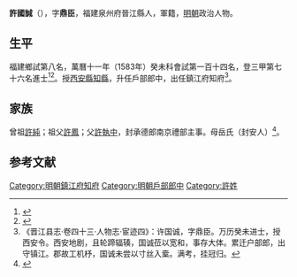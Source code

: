{{Otheruses|other=名为许鼎臣的其他人物|许鼎臣}}
{{明清人物信息框
| 姓名 = 許國誠
| 原名 =
| 圖片名稱= 
| 圖片大小 =
| 圖片說明 = 
| 最高職務 =
| 國家 = 大明 
| 爵位 =
| 籍貫 = 福建泉州府晉江縣
| 族裔 = 
| 旗籍 = 
| 字號 = 
| 諡號 =
| 出生日期 =
| 出生地點 =福建泉州府晉江縣
| 逝世日期 = 
| 逝世地點 =
| 墓葬 =
| 配偶 = 
| 親屬 = 
| 出身 =
* 萬曆十一年癸未科進士
| 經歷 =
| 著作 =  
}}
'''許國誠'''（{{bd|？||？|catIdx=}}），字'''鼎臣'''，福建泉州府晉江縣人，軍籍，[[明朝|明朝]]政治人物。

== 生平 ==
福建鄉試第八名，萬曆十一年（1583年）癸未科會試第一百十四名，登三甲第七十六名進士<ref>{{Cite book|title=《皇明贡举考》卷五|last=（明）[[张朝瑞|张朝瑞]]|first=|publisher=《续修四库全书》史部第828册|year=|isbn=|location=|pages=}}</ref><ref>{{Cite book|title=贡举志五种 上|last=鲁小俊，江俊伟著|first=|publisher=武汉：武汉大学出版社|year=2009|isbn=978-7-307-07043-1|location=|pages=}}</ref>。授[[西安縣|西安縣]][[知縣|知縣]]，升任戶部郎中，出任鎮江府知府<ref>《晋江县志·卷四十三·人物志·宦迹四》：许国诚，字鼎臣。万历癸未进士，授西安令。西安地剧，且轮蹄辐辏，国诚莅以宽和，事存大体。累迁户部郎，出守镇江。郡故工机杼，国诚未尝以寸丝入槖。满考，挂冠归。</ref>。

== 家族 ==
曾祖[[許純|許純]]；祖父[[許鳳|許鳳]]；父[[許執中|許執中]]，封承德郎南京禮部主事。母岳氏（封安人）<ref>{{Cite book|title=天一阁藏明代科举录选刊 登科录 点校本|last=龚延明主编|first=|publisher=宁波出版社|year=2016|isbn=978-7-5526-2320-8|location=宁波|pages=|quote=《天一閣藏明代科舉錄選刊.登科錄》之《萬曆十一年癸未科殿試登科錄》}}</ref>。

==参考文献==
{{reflist}}

{{萬曆十一年癸未科殿試金榜}}

{{DEFAULTSORT:Xu许}}
[[Category:明朝鎮江府知府|Category:明朝鎮江府知府]]
[[Category:明朝戶部郎中|Category:明朝戶部郎中]]
[[Category:許姓|Category:許姓]]


{{明朝人物小作品}}
